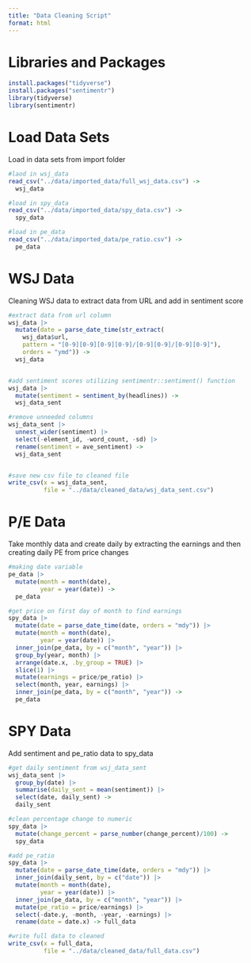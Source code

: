 ```yaml
---
title: "Data Cleaning Script"
format: html
---
```


# Libraries and Packages

```r
install.packages("tidyverse")
install.packages("sentimentr")
library(tidyverse)
library(sentimentr)
```

# Load Data Sets

Load in data sets from import folder

```r
#laod in wsj_data
read_csv("../data/imported_data/full_wsj_data.csv") ->
  wsj_data

#load in spy_data
read_csv("../data/imported_data/spy_data.csv") ->
  spy_data

#load in pe_data
read_csv("../data/imported_data/pe_ratio.csv") -> 
  pe_data
```

# WSJ Data

Cleaning WSJ data to extract data from URL and add in sentiment score

```r
#extract data from url column
wsj_data |>
  mutate(date = parse_date_time(str_extract(
    wsj_data$url, 
    pattern = "[0-9][0-9][0-9][0-9]/[0-9][0-9]/[0-9][0-9]"),
    orders = "ymd")) ->
  wsj_data


#add sentiment scores utilizing sentimentr::sentiment() function
wsj_data |>
  mutate(sentiment = sentiment_by(headlines)) ->
  wsj_data_sent

#remove unneeded columns
wsj_data_sent |>
  unnest_wider(sentiment) |>
  select(-element_id, -word_count, -sd) |>
  rename(sentiment = ave_sentiment) ->
  wsj_data_sent


#save new csv file to cleaned file
write_csv(x = wsj_data_sent,
          file = "../data/cleaned_data/wsj_data_sent.csv")
```

# P/E Data

Take monthly data and create daily by extracting the earnings and then creating daily PE from price changes

```r
#making date variable 
pe_data |> 
  mutate(month = month(date),
         year = year(date)) ->
  pe_data

#get price on first day of month to find earnings
spy_data |>
  mutate(date = parse_date_time(date, orders = "mdy")) |>
  mutate(month = month(date),
         year = year(date)) |>
  inner_join(pe_data, by = c("month", "year")) |>
  group_by(year, month) |>
  arrange(date.x, .by_group = TRUE) |>
  slice(1) |>
  mutate(earnings = price/pe_ratio) |>
  select(month, year, earnings) |>
  inner_join(pe_data, by = c("month", "year")) ->
  pe_data
```

# SPY Data

Add sentiment and pe_ratio data to spy_data

```r
#get daily sentiment from wsj_data_sent
wsj_data_sent |>
  group_by(date) |>
  summarise(daily_sent = mean(sentiment)) |>
  select(date, daily_sent) ->
  daily_sent

#clean percentage change to numeric
spy_data |>
  mutate(change_percent = parse_number(change_percent)/100) ->
  spy_data

#add pe_ratio
spy_data |>
  mutate(date = parse_date_time(date, orders = "mdy")) |>
  inner_join(daily_sent, by = c("date")) |>
  mutate(month = month(date),
         year = year(date)) |>
  inner_join(pe_data, by = c("month", "year")) |>
  mutate(pe_ratio = price/earnings) |>
  select(-date.y, -month, -year, -earnings) |>
  rename(date = date.x) -> full_data

#write full data to cleaned
write_csv(x = full_data,
          file = "../data/cleaned_data/full_data.csv")
```
